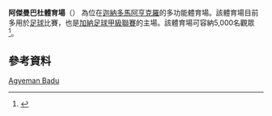 {{Infobox stadium
| stadium_name = 阿傑曼巴杜體育場<br>Agyeman Badu Stadium
| nickname =
| image = 
| fullname = 
| location = {{flag|Ghana}}[[多馬阿亨克羅|多馬阿亨克羅]]
| coordinates = 
| broke_ground = 
| built =
| opened = 
| renovated = 
| expanded = 
| closed = 
| demolished = 
| owner = 
| operator =
| surface = 
| construction_cost = 
| architect =
| structural engineer =
| services engineer =
| general_contractor =
| project_manager =
| main_contractors = 
| former_names = 
| tenants = {{le|阿杜亞納明星足球俱樂部|Aduana Stars}}
| seating_capacity = 5,000
| 
}}
'''阿傑曼巴杜體育場'''（{{lang-en|Agyeman Badu Stadium}}） 為位在[[迦納|迦納]][[多馬阿亨克羅|多馬阿亨克羅]]的多功能體育場。該體育場目前多用於[[足球|足球]]比賽，也是[[加納足球甲級聯賽|加納足球甲級聯賽]]{{le|阿杜亞納明星足球俱樂部|Aduana Stars}}的主場。該體育場可容納5,000名觀眾<ref>{{Cite web |url=http://www.soccerway.com/national/ghana/premier-league/2010-2011/regular-season/venues/ |title=存档副本 |accessdate=2016-01-04 |archive-date=2012-10-15 |archive-url=https://web.archive.org/web/20121015141150/http://www.soccerway.com/national/ghana/premier-league/2010-2011/regular-season/venues/ |dead-url=no }}</ref>。

==參考資料==
{{Reflist}}

{{coord missing|Ghana}}

[[Category:加納足球場|Agyeman Badu]]

{{體育建築小作品}}